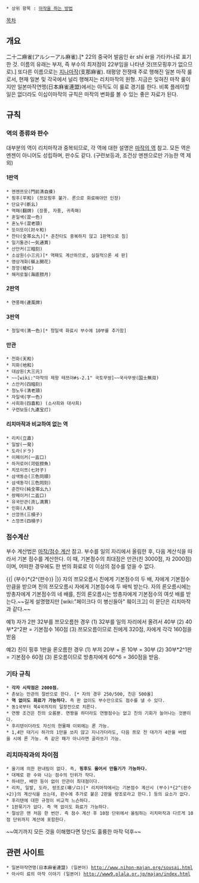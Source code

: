  * 상위 항목 : [[마작#s-4|마작을 하는 방법]]

[[목차]]

== 개요 ==
二十二麻雀(アルシーアル麻雀).[* 22의 중국어 발음인 èr shí èr을 가타카나로 표기한 것. 이름의 유래는 부저, 즉 부수의 최저점이 22부임을 나타낸 것(쯔모핑후가 없으므로).] 또다른 이름으로는 [[지나]]마작(支那麻雀). 태평양 전쟁때 주로 행해진 일본 마작 룰로서, 현재 일본 및 각국에서 널리 행해지는 리치마작의 원형. 지금은 잊혀진 마작 룰이지만 일본마작연맹(日本麻雀連盟)에서는 아직도 이 룰로 경기를 한다. 비록 플레이할 일은 없더라도 이십이마작의 규칙은 마작의 변화를 볼 수 있는 좋은 자료가 된다.

== 규칙 ==
=== 역의 종류와 판수 ===
대부분의 역이 리치마작과 중복되므로, 각 역에 대한 설명은 [[마작의 역]] 참고.
모든 역은 멘젠이 아니어도 성립하며, 판수도 같다. (구련보등과, 조건상 멘젠으로만 가능한 역 제외)
==== 1판역 ====
 * 멘젠쯔모(門前清自摸)
 * 핑후(平和) (쯔모핑후 불가. 론으로 화료해야만 인정)
 * 단요구(断幺)
 * 역패(翻牌) (장풍, 자풍, 귀족패)
 * 혼일색(混一色)
 * 혼노두(混老頭)
 * 또이또이(対々和)
 * 찬타(全帯幺九)[* 준찬타도 중복하지 않고 1판역으로 침]
 * 일기통관(一気通貫)
 * 산안커(三暗刻)
 * 소삼원(小三元)[* 역패도 계산하므로, 실질적으론 세 판]
 * 영상개화(嶺上開花)
 * 창깡(槍杠)
 * 해저로월(海底撈月)

==== 2판역 ====
 * 연풍패(連風牌)

==== 3판역 ====
 * 청일색(清一色)[* 청일색 화료시 부수에 10부를 추가함]

==== 만관 ====
 * 천화(天和)
 * 지화(地和)
 * 대삼원(大三元)
 * ~~[wiki:"마작의 제왕 테쯔야#s-2.1" 국토무쌍]~~국사무쌍(国士無双)
 * 스안커(四暗刻)
 * 청노두(清老頭)
 * 자일색(字一色)
 * 사희화(四喜和) (소사희와 대사희)
 * 구련보등(九連宝灯)

==== 리치마작과 비교하여 없는 역 ====
 * 리치(立直)
 * 일발(一発)
 * 도라(ドラ)
 * 이페이커(一盃口)
 * 하저로어(河低撈魚)
 * 치또이쯔(七対子)
 * 삼색동순(三色同順)
 * 삼색동각(三色同刻)
 * 준찬타(純全帯幺九)
 * 량페이커(二盃口)
 * 유국만관(流し満貫)
 * 인화(人和)
 * 산깡쯔(三槓子)
 * 스깡쯔(四槓子)
=== 점수계산 ===
부수 계산법은 [[마작/점수 계산]] 참고. 
부수를 일의 자리에서 올림한 후, 다음 계산식을 따라서 기본 점수를 계산한다. 이 때, 기본점수의 최대점은 만관(친 3000점, 자 2000점)이며, 어떠한 경우에도 한 번의 화료로 이 이상의 점수를 얻을 수 없다.

{{| (부수)*{2^(판수)} |}}
자의 쯔모오름시 친에게 기본점수의 두 배, 자에게 기본점수만큼을 받으며 친의 쯔모오름시 자에게 기본점수에 두 배씩 받는다. 자의 론오름시에는 방총자에게 기본점수의 네 배를, 친의 론오름시는 방총자에게 기본점수의 여섯 배를 받는다.~~길게 설명했지만 [wiki:"페이크다 이 병신들아" 훼이크고] 이 문단은 리치마작과 같다.~~

예1) 자가 2판 32부를 쯔모오름한 경우
(1) 32부를 일의 자리에서 올려서 40부
(2) 40부*2^2판 = 기본점수 160점
(3) 쯔모오름이므로 친에게 320점, 자에게 각각 160점을 받음

예2) 친이 핑후 1판을 론오름한 경우
(1) 부저 20부 + 론 10부 = 30부
(2) 30부*2^1판 = 기본점수 60점
(3) 론오름이므로 방총자에게 60*6 = 360점을 받음.

=== 기타 규칙 ===
 * '''각자 시작점은 2000점.'''
 * 촌보는 만관의 절반으로 한다. [* 자의 경우 250/500, 친은 500올]
 * '''역 없이도 화료가 가능하다.''' 즉 판 없이도 부수만으로도 점수를 낼 수 있다.
 * 동1국부터 북4국까지의 일장전으로 치른다.
 * 연짱 조건은 친의 오름뿐. 연짱을 하더라도 연짱점수는 없고 친의 기회가 늘어나는 것뿐이다.
 * 후리텐이더라도 자신의 현물패 이외에는 론 가능.
 * 1,4만 대기시 하가의 1만을 쏘지 않고 지나가더라도, 다음 쯔모 전 대가가 4만을 버렸을 시에 론 가능. 즉 같은 패가 아니라면 골라쏘기 가능.

=== 리치마작과의 차이점 ===
 * 울기에 의한 판내림이 없다. 즉, '''핑후도 울어서 만들기가 가능하다.'''
 * 대체로 판 수와 나는 점수의 단위가 작다. 
 * 하네만, 배만 등이 없이 만관이 최대점이다.
 * 리치, 일발, 도라, 량조로(場ゾロ)[* 리치마작에서는 기본점수 계산시 (부수)*{2^(판수+2)}의 계산식을 쓰는데, 판수에 추가로 붙은 2판을 량조로라고 한다.] 등의 요소가 없다.
 * 후리텐에 대한 규정이 비교적 느슨하다.
 * 1판묶기가 없다. 즉 역 없이도 화료가 가능하다.
 * 절상은 맨 처음 한 번만. 즉 점수 계산 후 10점 단위에서 올림하는 리치마작과 다르게 10점 단위까지 계산에 포함한다.

~~여기까지 모든 것을 이해했다면 당신도 훌륭한 마작 덕후~~
== 관련 사이트 ==
 * 일본마작연맹(日本麻雀連盟) (일본어) http://www.nihon-majan.org/sousai.html
 * 아사미 료의 마작 이야기 (일본어) http://www9.plala.or.jp/majan/index.html
